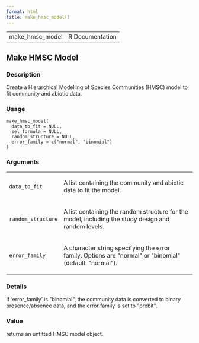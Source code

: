 ```yaml
---
format: html
title: make_hmsc_model()
---
```


<html><head>
<meta http-equiv="Content-Type" content="text/html; charset=utf-8" />
<meta name="viewport" content="width=device-width, initial-scale=1.0, user-scalable=yes" />
<link rel="stylesheet" href="https://cdn.jsdelivr.net/npm/katex@0.15.3/dist/katex.min.css">
<script type="text/javascript">
const macros = { "\\R": "\\textsf{R}", "\\code": "\\texttt"};
function processMathHTML() {
    var l = document.getElementsByClassName('reqn');
    for (let e of l) { katex.render(e.textContent, e, { throwOnError: false, macros }); }
    return;
}</script>
<script defer src="https://cdn.jsdelivr.net/npm/katex@0.15.3/dist/katex.min.js"
    onload="processMathHTML();"></script>
<link rel="stylesheet" type="text/css" href="R.css" />
</head><body><div class="container"><main>

<table style="width: 100%;"><tr><td>make_hmsc_model</td><td style="text-align: right;">R Documentation</td></tr></table>

<h2>Make HMSC Model</h2>

<h3>Description</h3>

<p>Create a Hierarchical Modelling of Species Communities (HMSC) model to
fit community and abiotic data.
</p>


<h3>Usage</h3>

<pre><code class='language-R'>make_hmsc_model(
  data_to_fit = NULL,
  sel_formula = NULL,
  random_structure = NULL,
  error_family = c("normal", "binomial")
)
</code></pre>


<h3>Arguments</h3>

<table role = "presentation">
<tr><td><code id="data_to_fit">data_to_fit</code></td>
<td>
<p>A list containing the community and abiotic data to fit the model.</p>
</td></tr>
<tr><td><code id="random_structure">random_structure</code></td>
<td>
<p>A list containing the random structure for the model, including the
study design and random levels.</p>
</td></tr>
<tr><td><code id="error_family">error_family</code></td>
<td>
<p>A character string specifying the error family. Options are &quot;normal&quot; or
&quot;binomial&quot; (default: &quot;normal&quot;).</p>
</td></tr>
</table>


<h3>Details</h3>

<p>If 'error_family' is &quot;binomial&quot;, the community data is converted to binary
presence/absence data, and the error family is set to &quot;probit&quot;.
</p>


<h3>Value</h3>

<p>returns an unfitted HMSC model object.
</p>

</main>

</div>
</body></html>

